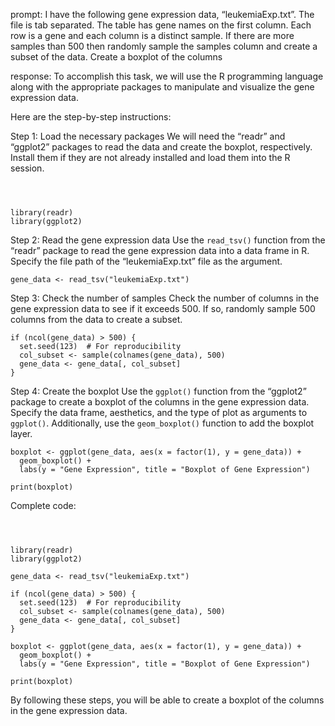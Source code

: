 prompt:
I have the following gene expression data, "leukemiaExp.txt". The file is tab separated. The table has gene names on the first column. Each row is a gene and each column is a distinct sample.  If there are more samples than 500 then randomly sample the samples column and create a subset of the data. Create a boxplot of the columns

response:
To accomplish this task, we will use the R programming language along with the appropriate packages to manipulate and visualize the gene expression data. 

Here are the step-by-step instructions:

Step 1: Load the necessary packages
We will need the "readr" and "ggplot2" packages to read the data and create the boxplot, respectively. Install them if they are not already installed and load them into the R session.

```



library(readr)
library(ggplot2)
```

Step 2: Read the gene expression data
Use the `read_tsv()` function from the "readr" package to read the gene expression data into a data frame in R. Specify the file path of the "leukemiaExp.txt" file as the argument.

```
gene_data <- read_tsv("leukemiaExp.txt")
```

Step 3: Check the number of samples
Check the number of columns in the gene expression data to see if it exceeds 500. If so, randomly sample 500 columns from the data to create a subset.

```
if (ncol(gene_data) > 500) {
  set.seed(123)  # For reproducibility
  col_subset <- sample(colnames(gene_data), 500)
  gene_data <- gene_data[, col_subset]
}
```

Step 4: Create the boxplot
Use the `ggplot()` function from the "ggplot2" package to create a boxplot of the columns in the gene expression data. Specify the data frame, aesthetics, and the type of plot as arguments to `ggplot()`. Additionally, use the `geom_boxplot()` function to add the boxplot layer.

```
boxplot <- ggplot(gene_data, aes(x = factor(1), y = gene_data)) +
  geom_boxplot() +
  labs(y = "Gene Expression", title = "Boxplot of Gene Expression")

print(boxplot)
```

Complete code:

```



library(readr)
library(ggplot2)

gene_data <- read_tsv("leukemiaExp.txt")

if (ncol(gene_data) > 500) {
  set.seed(123)  # For reproducibility
  col_subset <- sample(colnames(gene_data), 500)
  gene_data <- gene_data[, col_subset]
}

boxplot <- ggplot(gene_data, aes(x = factor(1), y = gene_data)) +
  geom_boxplot() +
  labs(y = "Gene Expression", title = "Boxplot of Gene Expression")

print(boxplot)
```

By following these steps, you will be able to create a boxplot of the columns in the gene expression data.

